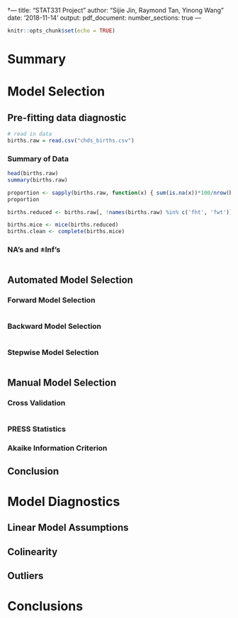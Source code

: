 †---
title: "STAT331 Project"
author: "Sijie Jin, Raymond Tan, Yinong Wang"
date: '2018-11-14'
output: 
  pdf_document:
    number_sections: true
---

```r
knitr::opts_chunk$set(echo = TRUE)
```

# Summary

# Model Selection

## Pre-fitting data diagnostic

```r
# read in data
births.raw = read.csv("chds_births.csv")
```

### Summary of Data

```r
head(births.raw)
summary(births.raw)

proportion <- sapply(births.raw, function(x) { sum(is.na(x))*100/nrow(births.raw) })
proportion

births.reduced <- births.raw[, !names(births.raw) %in% c('fht', 'fwt')]

births.mice <- mice(births.reduced)
births.clean <- complete(births.mice)
```

### NA's and $\pm$Inf's

```r

```

## Automated Model Selection

### Forward Model Selection

```r

```

### Backward Model Selection

```r

```

### Stepwise Model Selection

```r

```

## Manual Model Selection

### Cross Validation

```r

```

### PRESS Statistics

### Akaike Information Criterion

## Conclusion

# Model Diagnostics

## Linear Model Assumptions

## Colinearity

## Outliers

# Conclusions

